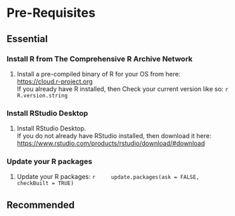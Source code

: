 # Pre-Requisites {#pre-req}


## Essential 


### Install R from The Comprehensive R Archive Network



1. Install a pre-compiled binary of R for your OS from here:  
    <https://cloud.r-project.org>  
    If you already have R installed, then Check your current version like so:
    ```{r}
    R.version.string
    ```


### Install RStudio Desktop 


1. Install RStudio Desktop.  
   If you do not already have RStudio installed, then download it here:  
    <https://www.rstudio.com/products/rstudio/download/#download>
    
    
### Update your R packages

1. Update your R packages:
    ```{r, eval = FALSE}
    update.packages(ask = FALSE, checkBuilt = TRUE)
    ```




## Recommended


